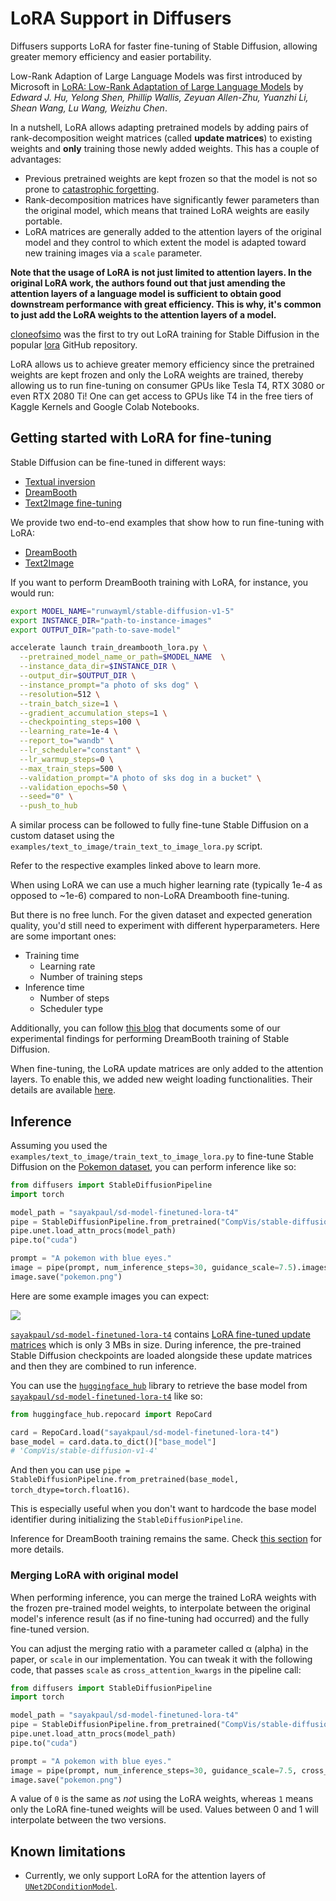<!--Copyright 2023 The HuggingFace Team. All rights reserved.

Licensed under the Apache License, Version 2.0 (the "License"); you may not use this file except in compliance with
the License. You may obtain a copy of the License at

http://www.apache.org/licenses/LICENSE-2.0

Unless required by applicable law or agreed to in writing, software distributed under the License is distributed on
an "AS IS" BASIS, WITHOUT WARRANTIES OR CONDITIONS OF ANY KIND, either express or implied. See the License for the
specific language governing permissions and limitations under the License.
-->

# LoRA Support in Diffusers 

Diffusers supports LoRA for faster fine-tuning of Stable Diffusion, allowing greater memory efficiency and easier portability. 

Low-Rank Adaption of Large Language Models was first introduced by Microsoft in
[LoRA: Low-Rank Adaptation of Large Language Models](https://arxiv.org/abs/2106.09685) by *Edward J. Hu, Yelong Shen, Phillip Wallis, Zeyuan Allen-Zhu, Yuanzhi Li, Shean Wang, Lu Wang, Weizhu Chen*.

In a nutshell, LoRA allows adapting pretrained models by adding pairs of rank-decomposition weight matrices (called **update matrices**) 
to existing weights and **only** training those newly added weights. This has a couple of advantages:

- Previous pretrained weights are kept frozen so that the model is not so prone to [catastrophic forgetting](https://www.pnas.org/doi/10.1073/pnas.1611835114). 
- Rank-decomposition matrices have significantly fewer parameters than the original model, which means that trained LoRA weights are easily portable.
- LoRA matrices are generally added to the attention layers of the original model and they control to which extent the model is adapted toward new training images via a `scale` parameter.

**__Note that the usage of LoRA is not just limited to attention layers. In the original LoRA work, the authors found out that just amending
the attention layers of a language model is sufficient to obtain good downstream performance with great efficiency. This is why, it's common
to just add the LoRA weights to the attention layers of a model.__**

[cloneofsimo](https://github.com/cloneofsimo) was the first to try out LoRA training for Stable Diffusion in the popular [lora](https://github.com/cloneofsimo/lora) GitHub repository.

<Tip>

LoRA allows us to achieve greater memory efficiency since the pretrained weights are kept frozen and only the LoRA weights are trained, thereby
allowing us to run fine-tuning on consumer GPUs like Tesla T4, RTX 3080 or even RTX 2080 Ti! One can get access to GPUs like T4 in the free 
tiers of Kaggle Kernels and Google Colab Notebooks.

</Tip>

## Getting started with LoRA for fine-tuning

Stable Diffusion can be fine-tuned in different ways:

* [Textual inversion](https://huggingface.co/docs/diffusers/main/en/training/text_inversion)
* [DreamBooth](https://huggingface.co/docs/diffusers/main/en/training/dreambooth) 
* [Text2Image fine-tuning](https://huggingface.co/docs/diffusers/main/en/training/text2image) 

We provide two end-to-end examples that show how to run fine-tuning with LoRA:

* [DreamBooth](https://github.com/huggingface/diffusers/tree/main/examples/dreambooth#training-with-low-rank-adaptation-of-large-language-models-lora) 
* [Text2Image](https://github.com/huggingface/diffusers/tree/main/examples/text_to_image#training-with-lora)

If you want to perform DreamBooth training with LoRA, for instance, you would run:

```bash
export MODEL_NAME="runwayml/stable-diffusion-v1-5"
export INSTANCE_DIR="path-to-instance-images"
export OUTPUT_DIR="path-to-save-model"

accelerate launch train_dreambooth_lora.py \
  --pretrained_model_name_or_path=$MODEL_NAME  \
  --instance_data_dir=$INSTANCE_DIR \
  --output_dir=$OUTPUT_DIR \
  --instance_prompt="a photo of sks dog" \
  --resolution=512 \
  --train_batch_size=1 \
  --gradient_accumulation_steps=1 \
  --checkpointing_steps=100 \
  --learning_rate=1e-4 \
  --report_to="wandb" \
  --lr_scheduler="constant" \
  --lr_warmup_steps=0 \
  --max_train_steps=500 \
  --validation_prompt="A photo of sks dog in a bucket" \
  --validation_epochs=50 \
  --seed="0" \
  --push_to_hub
```

A similar process can be followed to fully fine-tune Stable Diffusion on a custom dataset using the
`examples/text_to_image/train_text_to_image_lora.py` script.

Refer to the respective examples linked above to learn more. 

<Tip>

When using LoRA we can use a much higher learning rate (typically 1e-4 as opposed to ~1e-6) compared to non-LoRA Dreambooth fine-tuning.

</Tip>

But there is no free lunch. For the given dataset and expected generation quality, you'd still need to experiment with
different hyperparameters. Here are some important ones:

* Training time
    * Learning rate 
    * Number of training steps
* Inference time 
    * Number of steps 
    * Scheduler type

Additionally, you can follow [this blog](https://huggingface.co/blog/dreambooth) that documents some of our experimental
findings for performing DreamBooth training of Stable Diffusion.

When fine-tuning, the LoRA update matrices are only added to the attention layers. To enable this, we added new weight
loading functionalities. Their details are available [here](https://huggingface.co/docs/diffusers/main/en/api/loaders).

## Inference 

Assuming you used the `examples/text_to_image/train_text_to_image_lora.py` to fine-tune Stable Diffusion on the [Pokemon
dataset](https://huggingface.co/datasets/lambdalabs/pokemon-blip-captions), you can perform inference like so: 

```py 
from diffusers import StableDiffusionPipeline
import torch

model_path = "sayakpaul/sd-model-finetuned-lora-t4"
pipe = StableDiffusionPipeline.from_pretrained("CompVis/stable-diffusion-v1-4", torch_dtype=torch.float16)
pipe.unet.load_attn_procs(model_path)
pipe.to("cuda")

prompt = "A pokemon with blue eyes."
image = pipe(prompt, num_inference_steps=30, guidance_scale=7.5).images[0]
image.save("pokemon.png")
```

Here are some example images you can expect:

<img src="https://huggingface.co/datasets/huggingface/documentation-images/resolve/main/pokemon-collage.png"/>

[`sayakpaul/sd-model-finetuned-lora-t4`](https://huggingface.co/sayakpaul/sd-model-finetuned-lora-t4) contains [LoRA fine-tuned update matrices](https://huggingface.co/sayakpaul/sd-model-finetuned-lora-t4/blob/main/pytorch_lora_weights.bin)
which is only 3 MBs in size. During inference, the pre-trained Stable Diffusion checkpoints are loaded alongside these update
matrices and then they are combined to run inference.

You can use the [`huggingface_hub`](https://github.com/huggingface/huggingface_hub) library to retrieve the base model
from [`sayakpaul/sd-model-finetuned-lora-t4`](https://huggingface.co/sayakpaul/sd-model-finetuned-lora-t4) like so:

```py
from huggingface_hub.repocard import RepoCard

card = RepoCard.load("sayakpaul/sd-model-finetuned-lora-t4")
base_model = card.data.to_dict()["base_model"]
# 'CompVis/stable-diffusion-v1-4'
```

And then you can use `pipe = StableDiffusionPipeline.from_pretrained(base_model, torch_dtype=torch.float16)`.

This is especially useful when you don't want to hardcode the base model identifier during initializing the `StableDiffusionPipeline`.

Inference for DreamBooth training remains the same. Check
[this section](https://github.com/huggingface/diffusers/tree/main/examples/dreambooth#inference-1) for more details. 

### Merging LoRA with original model

When performing inference, you can merge the trained LoRA weights with the frozen pre-trained model weights, to interpolate between the original model's inference result (as if no fine-tuning had occurred) and the fully fine-tuned version.

You can adjust the merging ratio with a parameter called α (alpha) in the paper, or `scale` in our implementation. You can tweak it with the following code, that passes `scale` as `cross_attention_kwargs` in the pipeline call:

```py 
from diffusers import StableDiffusionPipeline
import torch

model_path = "sayakpaul/sd-model-finetuned-lora-t4"
pipe = StableDiffusionPipeline.from_pretrained("CompVis/stable-diffusion-v1-4", torch_dtype=torch.float16)
pipe.unet.load_attn_procs(model_path)
pipe.to("cuda")

prompt = "A pokemon with blue eyes."
image = pipe(prompt, num_inference_steps=30, guidance_scale=7.5, cross_attention_kwargs={"scale": 0.5}).images[0]
image.save("pokemon.png")
```

A value of `0` is the same as _not_ using the LoRA weights, whereas `1` means only the LoRA fine-tuned weights will be used. Values between 0 and 1 will interpolate between the two versions.


## Known limitations 

* Currently, we only support LoRA for the attention layers of [`UNet2DConditionModel`](https://huggingface.co/docs/diffusers/main/en/api/models#diffusers.UNet2DConditionModel).
